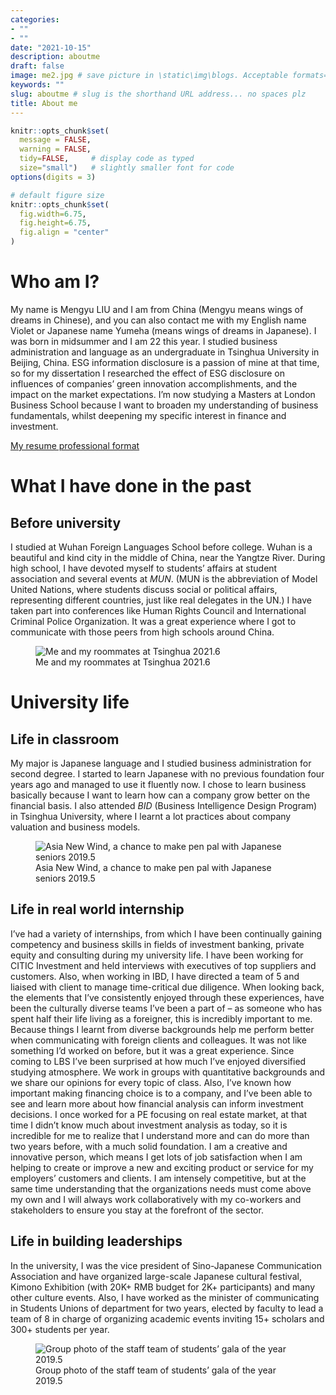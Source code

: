 ```yaml
---
categories:  
- ""
- ""
date: "2021-10-15"
description: aboutme
draft: false
image: me2.jpg # save picture in \static\img\blogs. Acceptable formats= jpg, jpeg, or png . Your iPhone pics wont work
keywords: ""
slug: aboutme # slug is the shorthand URL address... no spaces plz
title: About me
---
```

  
```r
knitr::opts_chunk$set(
  message = FALSE, 
  warning = FALSE, 
  tidy=FALSE,     # display code as typed
  size="small")   # slightly smaller font for code
options(digits = 3)

# default figure size
knitr::opts_chunk$set(
  fig.width=6.75, 
  fig.height=6.75,
  fig.align = "center"
)
```

# Who am I?
My name is Mengyu LIU and I am from China (Mengyu means wings of dreams in Chinese), and you can also contact me with my English name Violet or Japanese name Yumeha (means wings of dreams in Japanese). I was born in midsummer and I am 22 this year.
I studied business administration and language as an undergraduate in Tsinghua University in Beijing, China. ESG information disclosure is a passion of mine at that time, so for my dissertation I researched the effect of ESG disclosure on influences of companies’ green innovation accomplishments, and the impact on the market expectations. I’m now studying a Masters at London Business School because I want to broaden my understanding of business fundamentals, whilst deepening my specific interest in finance and investment. 

[My resume professional format](https://raw.githubusercontent.com/mengyuliu0531/photos/main/cv.jpg)

# What I have done in the past
## Before university
I studied at Wuhan Foreign Languages School before college. Wuhan is a beautiful and kind city in the middle of China, near the Yangtze River. During high school, I have devoted myself to students’ affairs at student association and several events at *MUN*. (MUN is the abbreviation of Model United Nations, where students discuss social or political affairs, representing different countries, just like real delegates in the UN.) I have taken part into conferences like Human Rights Council and International Criminal Police Organization. It was a great experience	where I got to communicate with those peers from high schools around China.

![Me and my roommates at Tsinghua 2021.6](https://raw.githubusercontent.com/mengyuliu0531/photos/main/qinshi1.jpg)

# University life
## Life in classroom
My major is Japanese language and I studied business administration for second degree. I started to learn Japanese with no previous foundation four years ago and managed to use it fluently now. I chose to learn business basically because I want to learn how can a company grow better on the financial basis. I also attended *BID* (Business Intelligence Design Program) in Tsinghua University, where I learnt a lot practices about company valuation and business models.

![Asia New Wind, a chance to make pen pal with Japanese seniors 2019.5](https://raw.githubusercontent.com/mengyuliu0531/photos/main/yazhouxinfeng.JPG)

## Life in real world internship
I’ve had a variety of internships, from which I have been continually gaining competency and business skills in fields of investment banking, private equity and consulting during my university life. I have been working for CITIC Investment and held interviews with executives of top suppliers and customers. Also, when working in IBD, I have directed a team of 5 and liaised with client to manage time-critical due diligence. 
When looking back, the elements that I’ve consistently enjoyed through these experiences, have been the culturally diverse teams I’ve been a part of – as someone who has spent half their life living as a foreigner, this is incredibly important to me. Because things I learnt from diverse backgrounds help me perform better when communicating with foreign clients and colleagues. It was not like something I’d worked on before, but it was a great experience. 
Since coming to LBS I’ve been surprised at how much I've enjoyed diversified studying atmosphere. We work in groups with quantitative backgrounds and we share our opinions for every topic of class. Also, I've known how important making financing choice is to a company, and I've been able to see and learn more about how financial analysis can inform investment decisions. I once worked for a PE focusing on real estate market, at that time I didn’t know much about investment analysis as today, so it is incredible for me to realize that I understand more and can do more than two years before, with a much solid foundation. 
I am a creative and innovative person, which means I get lots of job satisfaction when I am helping to create or improve a new and exciting product or service for my employers’ customers and clients. I am intensely competitive, but at the same time understanding that the organizations needs must come above my own and I will always work collaboratively with my co-workers and stakeholders to ensure you stay at the forefront of the sector.

## Life in building leaderships
In the university, I was the vice president of Sino-Japanese Communication Association and have organized large-scale Japanese cultural festival, Kimono Exhibition (with 20K+ RMB budget for 2K+ participants) and many other culture events.
Also, I have worked as the  minister of communicating in Students Unions of department for two years, elected by faculty to lead a team of 8 in charge of organizing academic events inviting 15+ scholars and 300+ students per year.

![Group photo of the staff team of students' gala of the year 2019.5](https://raw.githubusercontent.com/mengyuliu0531/photos/main/xueshengjie.jpg)


